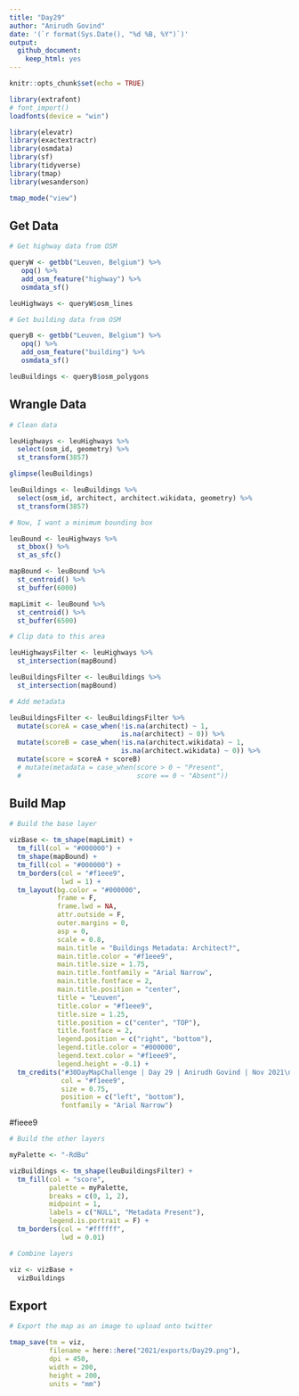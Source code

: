 ```yaml
---
title: "Day29"
author: "Anirudh Govind"
date: '(`r format(Sys.Date(), "%d %B, %Y")`)'
output:
  github_document:
    keep_html: yes
---
```


```r
knitr::opts_chunk$set(echo = TRUE)

library(extrafont)
# font_import()
loadfonts(device = "win")

library(elevatr)
library(exactextractr)
library(osmdata)
library(sf)
library(tidyverse)
library(tmap)
library(wesanderson)

tmap_mode("view")
```

## Get Data

```r
# Get highway data from OSM

queryW <- getbb("Leuven, Belgium") %>% 
   opq() %>% 
   add_osm_feature("highway") %>% 
   osmdata_sf()

leuHighways <- queryW$osm_lines

```

```r
# Get building data from OSM

queryB <- getbb("Leuven, Belgium") %>% 
   opq() %>% 
   add_osm_feature("building") %>% 
   osmdata_sf()

leuBuildings <- queryB$osm_polygons

```

## Wrangle Data

```r
# Clean data

leuHighways <- leuHighways %>% 
  select(osm_id, geometry) %>% 
  st_transform(3857)

glimpse(leuBuildings)

leuBuildings <- leuBuildings %>% 
  select(osm_id, architect, architect.wikidata, geometry) %>% 
  st_transform(3857)
```

```r
# Now, I want a minimum bounding box

leuBound <- leuHighways %>% 
  st_bbox() %>% 
  st_as_sfc()

mapBound <- leuBound %>% 
  st_centroid() %>% 
  st_buffer(6000)

mapLimit <- leuBound %>% 
  st_centroid() %>% 
  st_buffer(6500)

```

```r
# Clip data to this area

leuHighwaysFilter <- leuHighways %>% 
  st_intersection(mapBound)

leuBuildingsFilter <- leuBuildings %>% 
  st_intersection(mapBound)

```

```r
# Add metadata

leuBuildingsFilter <- leuBuildingsFilter %>% 
  mutate(scoreA = case_when(!is.na(architect) ~ 1,
                            is.na(architect) ~ 0)) %>% 
  mutate(scoreB = case_when(!is.na(architect.wikidata) ~ 1,
                            is.na(architect.wikidata) ~ 0)) %>% 
  mutate(score = scoreA + scoreB)
  # mutate(metadata = case_when(score > 0 ~ "Present",
  #                             score == 0 ~ "Absent"))

```

## Build Map

```r
# Build the base layer

vizBase <- tm_shape(mapLimit) +
  tm_fill(col = "#000000") +
  tm_shape(mapBound) +
  tm_fill(col = "#000000") +
  tm_borders(col = "#f1eee9",
             lwd = 1) +
  tm_layout(bg.color = "#000000",
            frame = F,
            frame.lwd = NA,
            attr.outside = F,
            outer.margins = 0,
            asp = 0,
            scale = 0.8,
            main.title = "Buildings Metadata: Architect?",
            main.title.color = "#f1eee9",
            main.title.size = 1.75,
            main.title.fontfamily = "Arial Narrow",
            main.title.fontface = 2,
            main.title.position = "center",
            title = "Leuven",
            title.color = "#f1eee9",
            title.size = 1.25,
            title.position = c("center", "TOP"),
            title.fontface = 2,
            legend.position = c("right", "bottom"),
            legend.title.color = "#000000",
            legend.text.color = "#f1eee9",
            legend.height = -0.1) + 
  tm_credits("#30DayMapChallenge | Day 29 | Anirudh Govind | Nov 2021\nMap data © OpenStreetMap contributors and available from https://www.openstreetmap.org",
             col = "#f1eee9",
             size = 0.75,
             position = c("left", "bottom"),
             fontfamily = "Arial Narrow")
```

#fieee9

```r
# Build the other layers

myPalette <- "-RdBu"

vizBuildings <- tm_shape(leuBuildingsFilter) +
  tm_fill(col = "score",
          palette = myPalette,
          breaks = c(0, 1, 2),
          midpoint = 1,
          labels = c("NULL", "Metadata Present"),
          legend.is.portrait = F) +
  tm_borders(col = "#ffffff",
             lwd = 0.01)

```

```r
# Combine layers

viz <- vizBase + 
  vizBuildings

```

## Export

```r
# Export the map as an image to upload onto twitter

tmap_save(tm = viz,
          filename = here::here("2021/exports/Day29.png"),
          dpi = 450,
          width = 200,
          height = 200,
          units = "mm")

```

